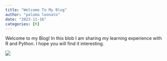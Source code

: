 ```yaml
---
title: "Welcome To My Blog"
author: "paloma leonato"
date: "2023-11-16"
categories: [R]
---
```


Welcome to my Blog! In this blob I am sharing my learning experience with R and Python. I hope you will find it interesting.

![](picblog3.jpg)
